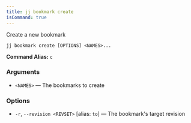 ```yaml
---
title: jj bookmark create
isCommand: true
---
```


Create a new bookmark

```shell title="Usage"
jj bookmark create [OPTIONS] <NAMES>...
```

**Command Alias:** `c`

### Arguments

- `<NAMES>` — The bookmarks to create

### Options

- `-r`, `--revision <REVSET>` [alias: `to`] — The bookmark's target revision

